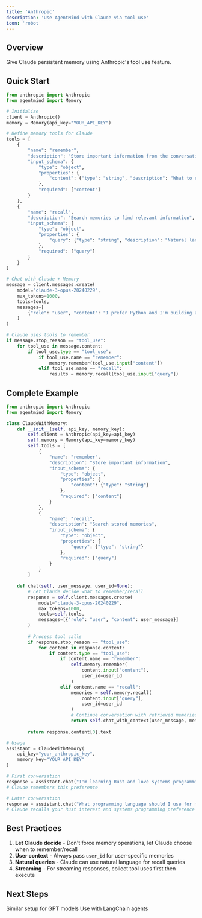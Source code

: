 ```yaml
---
title: 'Anthropic'
description: 'Use AgentMind with Claude via tool use'
icon: 'robot'
---
```


## Overview

Give Claude persistent memory using Anthropic's tool use feature.

## Quick Start

```python
from anthropic import Anthropic
from agentmind import Memory

# Initialize
client = Anthropic()
memory = Memory(api_key="YOUR_API_KEY")

# Define memory tools for Claude
tools = [
    {
        "name": "remember",
        "description": "Store important information from the conversation",
        "input_schema": {
            "type": "object",
            "properties": {
                "content": {"type": "string", "description": "What to remember"}
            },
            "required": ["content"]
        }
    },
    {
        "name": "recall",
        "description": "Search memories to find relevant information",
        "input_schema": {
            "type": "object",
            "properties": {
                "query": {"type": "string", "description": "Natural language search query"}
            },
            "required": ["query"]
        }
    }
]

# Chat with Claude + Memory
message = client.messages.create(
    model="claude-3-opus-20240229",
    max_tokens=1000,
    tools=tools,
    messages=[
        {"role": "user", "content": "I prefer Python and I'm building a Django app"}
    ]
)

# Claude uses tools to remember
if message.stop_reason == "tool_use":
    for tool_use in message.content:
        if tool_use.type == "tool_use":
            if tool_use.name == "remember":
                memory.remember(tool_use.input["content"])
            elif tool_use.name == "recall":
                results = memory.recall(tool_use.input["query"])
```

## Complete Example

```python
from anthropic import Anthropic
from agentmind import Memory

class ClaudeWithMemory:
    def __init__(self, api_key, memory_key):
        self.client = Anthropic(api_key=api_key)
        self.memory = Memory(api_key=memory_key)
        self.tools = [
            {
                "name": "remember",
                "description": "Store important information",
                "input_schema": {
                    "type": "object",
                    "properties": {
                        "content": {"type": "string"}
                    },
                    "required": ["content"]
                }
            },
            {
                "name": "recall",
                "description": "Search stored memories",
                "input_schema": {
                    "type": "object",
                    "properties": {
                        "query": {"type": "string"}
                    },
                    "required": ["query"]
                }
            }
        ]
    
    def chat(self, user_message, user_id=None):
        # Let Claude decide what to remember/recall
        response = self.client.messages.create(
            model="claude-3-opus-20240229",
            max_tokens=1000,
            tools=self.tools,
            messages=[{"role": "user", "content": user_message}]
        )
        
        # Process tool calls
        if response.stop_reason == "tool_use":
            for content in response.content:
                if content.type == "tool_use":
                    if content.name == "remember":
                        self.memory.remember(
                            content.input["content"],
                            user_id=user_id
                        )
                    elif content.name == "recall":
                        memories = self.memory.recall(
                            content.input["query"],
                            user_id=user_id
                        )
                        # Continue conversation with retrieved memories
                        return self.chat_with_context(user_message, memories)
        
        return response.content[0].text

# Usage
assistant = ClaudeWithMemory(
    api_key="your_anthropic_key",
    memory_key="YOUR_API_KEY"
)

# First conversation
response = assistant.chat("I'm learning Rust and love systems programming")
# Claude remembers this preference

# Later conversation
response = assistant.chat("What programming language should I use for my OS project?")
# Claude recalls your Rust interest and systems programming preference
```

## Best Practices

1. **Let Claude decide** - Don't force memory operations, let Claude choose when to remember/recall
2. **User context** - Always pass `user_id` for user-specific memories
3. **Natural queries** - Claude can use natural language for recall queries
4. **Streaming** - For streaming responses, collect tool uses first then execute

## Next Steps

<CardGroup cols={2}>
  <Card
    title="OpenAI Integration"
    icon="openai"
    href="/essentials/openai-function-calling"
  >
    Similar setup for GPT models
  </Card>
  <Card
    title="LangChain"
    icon="link"
    href="/essentials/langchain-integration"
  >
    Use with LangChain agents
  </Card>
</CardGroup>